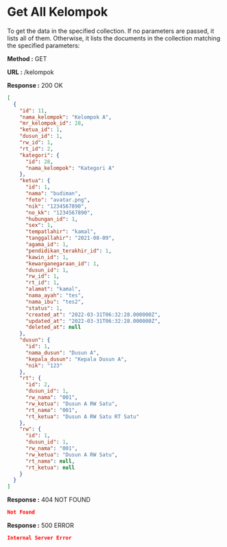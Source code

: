 
# Get All Kelompok

To get the data in the specified collection. If no parameters are passed, it lists all of them.
Otherwise, it lists the documents in the collection matching the specified parameters:

**Method :** <Badge>GET</Badge>

**URL :** <Badge variant="dark">/kelompok</Badge>

**Response :** <BadgeOutline variant="success">200 OK</BadgeOutline>

```json
[
  {
    "id": 11,
    "nama_kelompok": "Kelompok A",
    "mr_kelompok_id": 28,
    "ketua_id": 1,
    "dusun_id": 1,
    "rw_id": 1,
    "rt_id": 2,
    "kategori": {
      "id": 28,
      "nama_kelompok": "Kategori A"
    },
    "ketua": {
      "id": 1,
      "nama": "budiman",
      "foto": "avatar.png",
      "nik": "1234567890",
      "no_kk": "1234567890",
      "hubungan_id": 1,
      "sex": 1,
      "tempatlahir": "kamal",
      "tanggallahir": "2021-08-09",
      "agama_id": 1,
      "pendidikan_terakhir_id": 1,
      "kawin_id": 1,
      "kewarganegaraan_id": 1,
      "dusun_id": 1,
      "rw_id": 1,
      "rt_id": 1,
      "alamat": "kamal",
      "nama_ayah": "tes",
      "nama_ibu": "tes2",
      "status": 1,
      "created_at": "2022-03-31T06:32:28.000000Z",
      "updated_at": "2022-03-31T06:32:28.000000Z",
      "deleted_at": null
    },
    "dusun": {
      "id": 1,
      "nama_dusun": "Dusun A",
      "kepala_dusun": "Kepala Dusun A",
      "nik": "123"
    },
    "rt": {
      "id": 2,
      "dusun_id": 1,
      "rw_nama": "001",
      "rw_ketua": "Dusun A RW Satu",
      "rt_nama": "001",
      "rt_ketua": "Dusun A RW Satu RT Satu"
    },
    "rw": {
      "id": 1,
      "dusun_id": 1,
      "rw_nama": "001",
      "rw_ketua": "Dusun A RW Satu",
      "rt_nama": null,
      "rt_ketua": null
    }
  }
]
```

**Response :** <BadgeOutline variant="warning">404 NOT FOUND</BadgeOutline>

```json
Not Found
```

**Response :** <BadgeOutline variant="danger">500 ERROR</BadgeOutline>

```json
Internal Server Error
```
